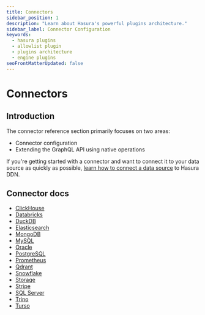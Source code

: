 ```yaml
---
title: Connectors
sidebar_position: 1
description: "Learn about Hasura's powerful plugins architecture."
sidebar_label: Connector Configuration
keywords:
  - hasura plugins
  - allowlist plugin
  - plugins architecture
  - engine plugins
seoFrontMatterUpdated: false
---
```


# Connectors

## Introduction

The connector reference section primarily focuses on two areas:

- Connector configuration
- Extending the GraphQL API using native operations

If you're getting started with a connector and want to connect it to your data source as quickly as possible,
[learn how to connect a data source](/data-sources/connect-to-a-source.mdx) to Hasura DDN.

## Connector docs

- [ClickHouse](/reference/connectors/clickhouse/index.mdx)
- [Databricks](/reference/connectors/databricks/index.mdx)
- [DuckDB](/reference/connectors/duckdb/index.mdx)
- [Elasticsearch](/reference/connectors/elasticsearch/index.mdx)
- [MongoDB](/reference/connectors/mongodb/index.mdx)
- [MySQL](/reference/connectors/mysql/index.mdx)
- [Oracle](/reference/connectors/oracle/index.mdx)
- [PostgreSQL](/reference/connectors/postgresql/index.mdx)
- [Prometheus](/reference/connectors/prometheus/index.mdx)
- [Qdrant](/reference/connectors/qdrant/index.mdx)
- [Snowflake](/reference/connectors/snowflake/index.mdx)
- [Storage](/reference/connectors/storage/index.mdx)
- [Stripe](/reference/connectors/stripe/index.mdx)
- [SQL Server](/reference/connectors/sqlserver/index.mdx)
- [Trino](/reference/connectors/trino/index.mdx)
- [Turso](/reference/connectors/turso/index.mdx)

